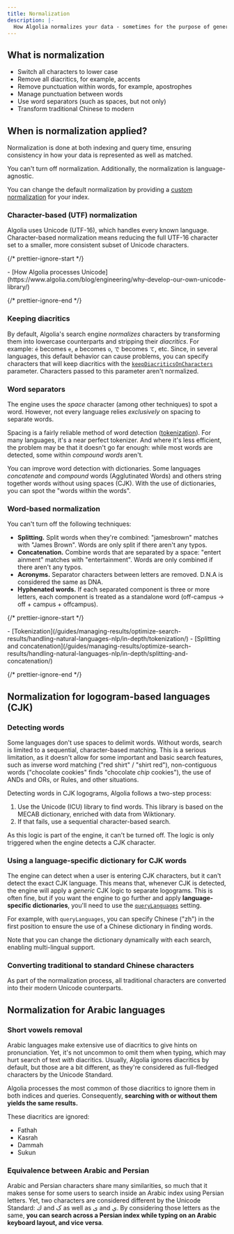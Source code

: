 ```yaml
---
title: Normalization
description: |-
  How Algolia normalizes your data - sometimes for the purpose of generalizing all languages, other times to handle language-specific complexities.
---
```


## What is normalization

- Switch all characters to lower case
- Remove all diacritics, for example, accents
- Remove punctuation within words, for example, apostrophes
- Manage punctuation between words
- Use word separators (such as spaces, but not only)
- Transform traditional Chinese to modern

## When is normalization applied?

Normalization is done at both indexing and query time, ensuring consistency in how your data is represented as well as matched.

You can't turn off normalization. Additionally, the normalization is language-agnostic.

You can change the default normalization by providing a [custom normalization](/api-reference/api-parameters/customNormalization/) for your index.

### Character-based (UTF) normalization

Algolia uses Unicode (UTF-16), which handles every known language.
Character-based normalization means reducing the full UTF-16 character set to a smaller,
more consistent subset of Unicode characters.

{/* prettier-ignore-start */}

<Info>
  - [How Algolia processes Unicode](https://www.algolia.com/blog/engineering/why-develop-our-own-unicode-library/)
</Info>

{/* prettier-ignore-end */}

### Keeping diacritics

By default, Algolia's search engine _normalizes_ characters by transforming them into lowercase counterparts and stripping their _diacritics_. For example: `é` becomes `e`, `ø` becomes `o`, `で` becomes `て`, etc.
Since, in several languages, this default behavior can cause problems, you can specify characters that will keep diacritics with the [`keepDiacriticsOnCharacters`](/api-reference/api-parameters/keepDiacriticsOnCharacters/) parameter. Characters passed to this parameter aren't normalized.

### Word separators

The engine uses the _space_ character (among other techniques) to spot a word.
However, not every language relies _exclusively_ on spacing to separate words.

Spacing is a fairly reliable method of word detection ([tokenization](/guides/managing-results/optimize-search-results/handling-natural-languages-nlp/in-depth/tokenization/)).
For many languages, it's a near perfect tokenizer.
And where it's less efficient, the problem may be that it doesn't go far enough: while most words are detected, some within _compound words_ aren't.

You can improve word detection with dictionaries.
Some languages _concatenate_ and _compound_ words (Agglutinated Words) and others string together words without using spaces (CJK).
With the use of dictionaries, you can spot the "words within the words".

### Word-based normalization

You can't turn off the following techniques:

- **Splitting.** Split words when they're combined: "jamesbrown" matches with "James Brown". Words are only split if there aren't any typos.
- **Concatenation.** Combine words that are separated by a space: "entert ainment" matches with "entertainment". Words are only combined if there aren't any typos.
- **Acronyms.** Separator characters between letters are removed. D.N.A is considered the same as DNA.
- **Hyphenated words.** If each separated component is three or more letters, each component is treated as a standalone word (off-campus → off + campus + offcampus).

{/* prettier-ignore-start */}

<Info>
  - [Tokenization](/guides/managing-results/optimize-search-results/handling-natural-languages-nlp/in-depth/tokenization/)
  - [Splitting and concatenation](/guides/managing-results/optimize-search-results/handling-natural-languages-nlp/in-depth/splitting-and-concatenation/)
</Info>

{/* prettier-ignore-end */}

## Normalization for logogram-based languages (CJK)

### Detecting words

Some languages don't use spaces to delimit words.
Without words, search is limited to a sequential, character-based matching.
This is a serious limitation, as it doesn't allow for some important and basic search features, such as inverse word matching ("red shirt" / "shirt red"), non-contiguous words ("chocolate cookies" finds "chocolate _chip_ cookies"), the use of ANDs and ORs, or Rules, and other situations.

Detecting words in CJK logograms, Algolia follows a two-step process:

1. Use the Unicode (ICU) library to find words. This library is based on the MECAB dictionary, enriched with data from Wiktionary.
1. If that fails, use a sequential character-based search.

As this logic is part of the engine, it can't be turned off.
The logic is only triggered when the engine detects a CJK character.

### Using a language-specific dictionary for CJK words

The engine can detect when a user is entering CJK characters, but it can't detect the exact CJK language.
This means that, whenever CJK is detected, the engine will apply a _generic_ CJK logic to separate logograms.
This is often fine, but if you want the engine to go further and apply **language-specific dictionaries**, you'll need to use the [`queryLanguages`](/api-reference/api-parameters/queryLanguages/) setting.

For example, with `queryLanguages`, you can specify Chinese ("zh") in the first position to ensure the use of a Chinese dictionary in finding words.

Note that you can change the dictionary dynamically with each search, enabling multi-lingual support.

### Converting traditional to standard Chinese characters

As part of the normalization process, all traditional characters are converted into their modern Unicode counterparts.

## Normalization for Arabic languages

### Short vowels removal

Arabic languages make extensive use of diacritics to give hints on pronunciation.
Yet, it's not uncommon to omit them when typing, which may hurt search of text _with_ diacritics.
Usually, Algolia ignores diacritics by default, but those are a bit different, as they're considered as full-fledged characters by the Unicode Standard.

Algolia processes the most common of those diacritics to ignore them in both indices and queries.
Consequently, **searching with or without them yields the same results.**

These diacritics are ignored:

- Fathah
- Kasrah
- Dammah
- Sukun

### Equivalence between Arabic and Persian

Arabic and Persian characters share many similarities, so much that it makes sense for some users to search inside an Arabic index using Persian letters.
Yet, two characters are considered different by the Unicode Standard: ك and ک as well as ی and ي.
By considering those letters as the same, **you can search across a Persian index while typing on an Arabic keyboard layout, and vice versa**.
